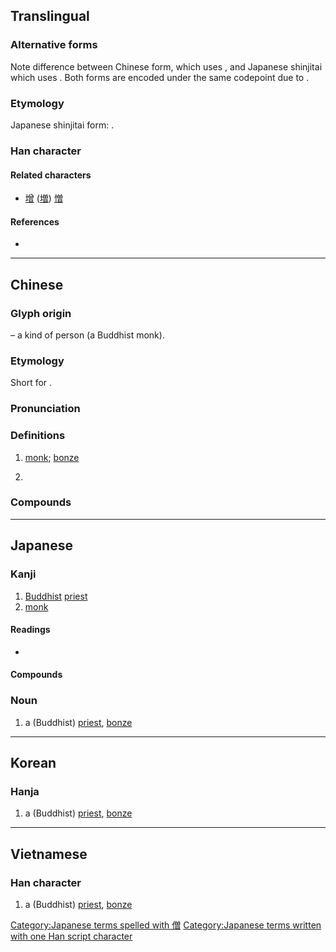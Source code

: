 {{character info/new}}
{{character info/new|codepoint=0xfa31}}
{{character info/new|codepoint=0x2f80a}}
==Translingual==
{{ja-forms|僧|僧|僧}}

===Alternative forms===
Note difference between Chinese form, which uses {{lang|und|sc=Hani|[[曾]]}}, and Japanese shinjitai which uses {{lang|ja|[[曽]]}}. Both forms are encoded under the same codepoint due to {{w|Han unification}}.

===Etymology===
Japanese shinjitai form: {{Han simp||f=曾|t=曽}}.

===Han character===
{{Han char|rn=9|rad=人|as=12|asj=11|sn=14|snj=13|four=28266|canj=OCWA|ids=⿰亻曾 <small>(GTKV)</small>,⿰亻曽 <small>(J)</small>}}

====Related characters====
* [[增]] ([[増]]) [[憎]]

====References====
* {{Han ref|kx=0117.140|dkj=01076|dj=0248.200|hdz=10222.010|uh=50E7|ud=20711|bh=B9AC|bd=47532}}

----

==Chinese==
{{zh-forms}}

===Glyph origin===
{{Han etym}}
{{Han compound|人|alt1=亻|t1=person|曾|ls=psc|c1=s|c2=p}} – a kind of person (a Buddhist monk).

===Etymology===
Short for {{zh-l|僧伽|[[sangha]]; [[community]] of [[monk]]s, [[nun]]s, [[novice]]s and [[laity]]}}.

===Pronunciation===
{{zh-pron
|m=sēng
|c=zang1,sang1
|h=pfs=sên
|md=cĕng
|mn=qz:chng/xm,zz,tw:cheng/qz:sng/xm,zz,tw:seng
|mn_note=chng, cheng - vernacular; sng, seng - literary
|mn-t=zêng1
|w=1sen
|mc=y
|oc=y
|cat=n,pn
}}

===Definitions===
{{zh-hanzi}}

# {{lb|zh|Buddhism}} [[monk]]; [[bonze]]
# {{surname|lang=zh}}

===Compounds===
{{zh-der|僧道|僧多粥少|僧侶|僧侶主義|僧尼|僧人|僧俗|僧徒|僧院|僧眾|不僧不俗|僧伽|僧伽藍|僧官|僧房|僧殘|僧祇|僧祐|僧綱|僧肇|僧行|僧衣|僧鞋|削髮為僧|和合僧|奉道齋僧|女僧|小僧|尼僧|情僧錄|替僧|火宅僧|知事僧|粥少僧多|粥飯僧|老僧|老僧入定|聖僧|行腳僧|衲僧|貧僧|門僧|雲水僧|高僧|齋僧|密陀僧}}

----

==Japanese==

===Kanji===
{{ja-kanji|grade=c|rs=人12|style=s|kyu=僧}}

# [[Buddhist]] [[priest]]
# [[monk]]

====Readings====
* {{ja-readings|goon=[[そう]] ([[sō]])|kanon=[[そう]] ([[sō]])|kun=[[ぼうず]] ([[bōzu]])}}

====Compounds====
{{der5|lang=ja|{{ja-l|僧衣}}
|{{ja-l|僧院}}
|{{ja-l|僧正}}
|{{ja-l|僧都}}
|{{ja-l|僧俗}}
|{{ja-l|僧服}}
|{{ja-l|僧兵}}
|{{ja-l|僧坊}}, {{ja-l|僧房}}
|{{ja-l|僧門}}
|{{ja-l|僧侶}}
|{{ja-l|僧庵}}
|{{ja-l|僧位}}
|{{ja-l|僧伽}}
|{{ja-l|僧家}}
|{{ja-l|僧形}}
|{{ja-l|僧綱}}
|{{ja-l|僧号}}
|{{ja-l|僧寺}}
|{{ja-l|僧職}}
|{{ja-l|僧籍}}
|{{ja-l|僧堂}}
|{{ja-l|僧尼}}
|{{ja-l|僧帽弁}}
|{{ja-l|学僧}}
|{{ja-l|小僧}}
|{{ja-l|高僧}}
|{{ja-l|禅僧}}
|{{ja-l|尼僧}}
|{{ja-l|仏法僧}}
|{{ja-l|売僧}}
}}

===Noun===
{{ja-noun|そう}}

# a (Buddhist) [[priest]], [[bonze]]

[[Category:Japanese terms spelled with 僧]]
[[Category:Japanese terms written with one Han script character]]

----

==Korean==

===Hanja===
{{ko-hanja|hangeul=[[승]]|mr=sŭng}}

# a (Buddhist) [[priest]], [[bonze]]

----

==Vietnamese==

===Han character===
{{vi-hantu|[[tăng]]|rs=人12}}

# a (Buddhist) [[priest]], [[bonze]]